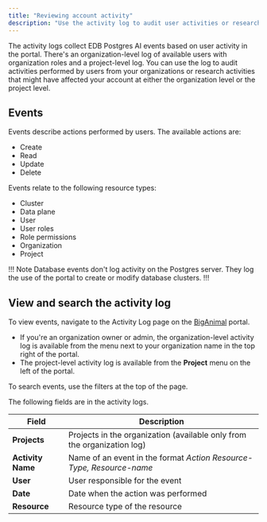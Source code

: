 ```yaml
---
title: "Reviewing account activity"
description: "Use the activity log to audit user activities or research account activities"
---
```


The activity logs collect EDB Postgres AI events based on user activity in the portal. There's an organization-level log of available users with organization roles and a project-level log. You can use the log to audit activities performed by users from your organizations or research activities that might have affected your account at either the organization level or the project level.

## Events

Events describe actions performed by users. The available actions are:

-   Create
-   Read
-   Update
-   Delete

Events relate to the following resource types:

-   Cluster
-   Data plane
-   User
-   User roles
-   Role permissions
-   Organization
-   Project

!!! Note
Database events don't log activity on the Postgres server. They log the use of the portal to create or modify database clusters.
!!!

## View and search the activity log

To view events, navigate to the Activity Log page on the [BigAnimal](https://portal.biganimal.com) portal. 
- If you're an organization owner or admin, the organization-level activity log is available from the menu next to your organization name in the top right of the portal. 
- The project-level activity log is available from the **Project** menu on the left of the portal. 

To search events, use the filters at the top of the page.

The following fields are in the activity logs.

| Field             | Description                                                          |
| ----------------- | -------------------------------------------------------------------- |
| **Projects**      | Projects in the organization (available only from the organization log) |
| **Activity Name** | Name of an event in the format *Action Resource-Type, Resource-name* |
| **User**          | User responsible for the event                                       |
| **Date**          | Date when the action was performed                                   |
| **Resource**      | Resource type of the resource                                        |

